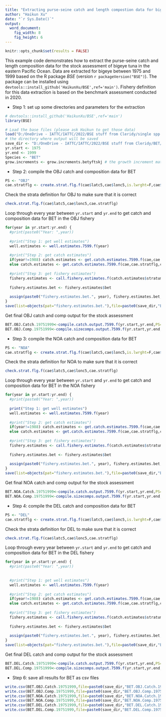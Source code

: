 ```yaml
---
title: "Extracting purse-seine catch and length compostion data for bigeye  in 1975-1999"
author: "Haikun Xu"
date: "`r Sys.Date()`"
output:
  word_document:
    fig_width: 8
    fig_height: 6
---
```


```r
knitr::opts_chunk$set(results = FALSE)
```

This example code demonstrates how to extract the purse-seine catch and length composition data for the stock assessment of bigeye tuna in the eastern Pacific Ocean. Data are extracted for bigeye between 1975 and 1999 based on the R package *BSE* (version `r packageVersion("BSE")`). The package can be installed using `devtools::install_github('HaikunXu/BSE',ref='main')`. Fishery definition for this data extraction is based on the benchmark assessment conducted in 2020.

-   Step 1: set up some directories and parameters for the extraction

```r
# devtools::install_github('HaikunXu/BSE',ref='main') 
library(BSE)

# Load the base files (please ask Haikun to get those data)
load("D:/OneDrive - IATTC/IATTC/2022/BSE stuff from Cleridy/single spp programs_PS_1975-1999/Raw data extractions/base files_1975-1999_for SAC 2020.RData")
# the directory where output will be saved
save_dir <- "D:/OneDrive - IATTC/IATTC/2022/BSE stuff from Cleridy/BET/"
yr.start <- 1975
yr.end <- 1999
Species <- "BET"
grow.increments <- grow.increments.betyftskj # the growth increment matrix
```

-   Step 2: compile the OBJ catch and composition data for BET

```r
PS <- "OBJ"
cae.stratflg <- create.strat.flg.f(cae$latc5,cae$lonc5,is.lwrght=F,cae$month,cae$setype,cae$class,PS=PS,Species=Species)
```

Check the strata definition for OBJ to make sure that it is correct

```r
check.strat.flg.f(cae$latc5,cae$lonc5,cae.stratflg)
```

Loop through every year between `yr.start` and `yr.end` to get catch and composition data for BET in the OBJ fishery

```r
for(year in yr.start:yr.end) {
  #print(paste0("Year: ",year))
  
  #print("Step 1: get well estimates")
  well.estimates <- well.estimates.7599.f(year)
  
  #print("Step 2: get catch estimates")
  if(year!=1988) catch.estimates <- get.catch.estimates.7599.f(cae,cae.stratflg,corrected.unlds,lfgrpd,lfmm,year,2,well.estimates,PS,Species)
  else catch.estimates <- get.catch.estimates.7599.f(cae,cae.stratflg,corrected.unlds,lfgrpd,lfmm,year,1,well.estimates,PS,Species)
  
  #print("Step 3: get fishery estimates")
  fishery.estimates <- call.fishery.estimates.f(catch.estimates$stratum.estimates.withsamps,catch.estimates$totunlds.bystrat,year,PS,Species)
  
  fishery.estimates.bet <- fishery.estimates$bet
  
  assign(paste0("fishery.estimates.bet.", year), fishery.estimates.bet, pos=1)
}
save(list=objects(pat="fishery.estimates.bet."),file=paste0(save_dir,"BET_",PS,"_1975-1999.RData"))
```

Get final OBJ catch and comp output for the stock assessment

```r
BET.OBJ.Catch.19751999<-compile.catch.output.7599.f(yr.start,yr.end,PS=PS,Species=Species,c("A1","A2","A3","A4","A5"))
BET.OBJ.Comp.19751999<-compile.sizecomps.output.7599.f(yr.start,yr.end,PS=PS,Species=Species)
```

-   Step 3: compile the NOA catch and composition data for BET

```r
PS <- "NOA"
cae.stratflg <- create.strat.flg.f(cae$latc5,cae$lonc5,is.lwrght=F,cae$month,cae$setype,cae$class,PS=PS,Species=Species)
```

Check the strata definition for NOA to make sure that it is correct

```r
check.strat.flg.f(cae$latc5,cae$lonc5,cae.stratflg)
```

Loop through every year between `yr.start` and `yr.end` to get catch and composition data for BET in the NOA fishery

```r
for(year in yr.start:yr.end) {
  #print(paste0("Year: ",year))
  
  print("Step 1: get well estimates")
  well.estimates <- well.estimates.7599.f(year)
  
  #print("Step 2: get catch estimates")
  if(year!=1988) catch.estimates <- get.catch.estimates.7599.f(cae,cae.stratflg,corrected.unlds,lfgrpd,lfmm,year,2,well.estimates,PS,Species)
  else catch.estimates <- get.catch.estimates.7599.f(cae,cae.stratflg,corrected.unlds,lfgrpd,lfmm,year,1,well.estimates,PS,Species)
  
  #print("Step 3: get fishery estimates")
  fishery.estimates <- call.fishery.estimates.f(catch.estimates$stratum.estimates.withsamps,catch.estimates$totunlds.bystrat,year,PS,Species)
  
  fishery.estimates.bet <- fishery.estimates$bet
  
  assign(paste0("fishery.estimates.bet.", year), fishery.estimates.bet, pos=1)
}
save(list=objects(pat="fishery.estimates.bet."),file=paste0(save_dir,"BET_",PS,"_1975-1999.RData"))
```

Get final NOA catch and comp output for the stock assessment

```r
BET.NOA.Catch.19751999<-compile.catch.output.7599.f(yr.start,yr.end,PS=PS,Species=Species,c("A1","A2","A3","A4","A5"))
BET.NOA.Comp.19751999<-compile.sizecomps.output.7599.f(yr.start,yr.end,PS=PS,Species=Species)
```

-   Step 4: compile the DEL catch and composition data for BET

```r
PS <- "DEL"
cae.stratflg <- create.strat.flg.f(cae$latc5,cae$lonc5,is.lwrght=F,cae$month,cae$setype,cae$class,PS=PS,Species=Species)
```

Check the strata definition for DEL to make sure that it is correct

```r
check.strat.flg.f(cae$latc5,cae$lonc5,cae.stratflg)
```

Loop through every year between `yr.start` and `yr.end` to get catch and composition data for BET in the DEL fishery

```r
for(year in yr.start:yr.end) {
  #print(paste0("Year: ",year))
  
  
  #print("Step 1: get well estimates")
  well.estimates <- well.estimates.7599.f(year)
  
  #print("Step 2: get catch estimates")
  if(year!=1988) catch.estimates <- get.catch.estimates.7599.f(cae,cae.stratflg,corrected.unlds,lfgrpd,lfmm,year,2,well.estimates,PS,Species)
  else catch.estimates <- get.catch.estimates.7599.f(cae,cae.stratflg,corrected.unlds,lfgrpd,lfmm,year,1,well.estimates,PS,Species)
  
  #print("Step 3: get fishery estimates")
  fishery.estimates <- call.fishery.estimates.f(catch.estimates$stratum.estimates.withsamps,catch.estimates$totunlds.bystrat,year,PS,Species)
  
  fishery.estimates.bet <- fishery.estimates$bet
  
  assign(paste0("fishery.estimates.bet.", year), fishery.estimates.bet, pos=1)
}
save(list=objects(pat="fishery.estimates.bet."),file=paste0(save_dir,"BET_",PS,"_1975-1999.RData"))
```

Get final DEL catch and comp output for the stock assessment

```r
BET.DEL.Catch.19751999<-compile.catch.output.7599.f(yr.start,yr.end,PS=PS,Species=Species,c("A1","A2","A3","A4","A5"))
BET.DEL.Comp.19751999<-compile.sizecomps.output.7599.f(yr.start,yr.end,PS=PS,Species=Species)
```

-   Step 6: save all results for BET as csv files

```r
write.csv(BET.OBJ.Catch.19751999,file=paste0(save_dir,"BET.OBJ.Catch.19751999.csv"),row.names = FALSE)
write.csv(BET.OBJ.Comp.19751999,file=paste0(save_dir,"BET.OBJ.Comp.19751999.csv"),row.names = FALSE)
write.csv(BET.NOA.Catch.19751999,file=paste0(save_dir,"BET.NOA.Catch.19751999.csv"),row.names = FALSE)
write.csv(BET.NOA.Comp.19751999,file=paste0(save_dir,"BET.NOA.Comp.19751999.csv"),row.names = FALSE)
write.csv(BET.DEL.Catch.19751999,file=paste0(save_dir,"BET.DEL.Catch.19751999.csv"),row.names = FALSE)
write.csv(BET.DEL.Comp.19751999,file=paste0(save_dir,"BET.DEL.Comp.19751999.csv"),row.names = FALSE)
```
